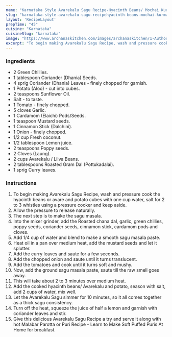 ---
name: "Karnataka Style Avarekalu Sagu Recipe-Hyacinth Beans/ Mochai Kurma"
slug: "karnataka-style-avarekalu-sagu-recipehyacinth-beans-mochai-kurma"
layout: 'RecipeLayout'
prepTime: "45"
cuisine: "Karnataka"
cuisineSlug: "karnataka"
image: "https://www.archanaskitchen.com/images/archanaskitchen/1-Author/nithya.anantham/Avarekalu_Sagu_Recipe.jpg"
excerpt: "To begin making Avarekalu Sagu Recipe, wash and pressure cook the hyacinth beans or avare and potato cubes with one cup water, salt for 2 to 3 whistles using a pressure cooker and keep aside"
---

### Ingredients

- 2 Green Chillies.
- 1 tablespoon Coriander (Dhania) Seeds.
- 4 sprig Coriander (Dhania) Leaves - finely chopped for garnish.
- 1 Potato (Aloo) - cut into cubes.
- 2 teaspoons Sunflower Oil.
- Salt - to taste.
- 1 Tomato - finely chopped.
- 5 cloves Garlic.
- 1 Cardamom (Elaichi) Pods/Seeds.
- 1 teaspoon Mustard seeds.
- 1 Cinnamon Stick (Dalchini).
- 1 Onion - finely chopped.
- 1/2 cup Fresh coconut.
- 1/2 tablespoon Lemon juice.
- 2 teaspoons Poppy seeds.
- 2 Cloves (Laung).
- 2 cups Avarekalu / Lilva Beans.
- 2 tablespoons Roasted Gram Dal (Pottukadalai).
- 1 sprig Curry leaves.

### Instructions

1. To begin making Avarekalu Sagu Recipe, wash and pressure cook the hyacinth beans or avare and potato cubes with one cup water, salt for 2 to 3 whistles using a pressure cooker and keep aside.
1. Allow the pressure to release naturally.
1. The next step is to make the sagu masala.
1. Into the mixer grinder, add the Roasted chana dal, garlic, green chillies, poppy seeds, coriander seeds, cinnamon stick, cardamom pods and cloves.
1. Add 1/4 cup of water and blend to make a smooth sagu masala paste.
1. Heat oil in a pan over medium heat, add the mustard seeds and let it splutter.
1. Add the curry leaves and saute for a few seconds.
1. Add the chopped onion and saute until it turns translucent.
1. Add the tomatoes and cook until it turns soft and mushy.
1. Now, add the ground sagu masala paste, saute till the raw smell goes away.
1. This will take about 2 to 3 minutes over medium heat.
1. Add the cooked hyacinth beans/ Avarekalu and potato, season with salt, add 2 cups of water, mix well.
1. Let the Avarekalu Sagu simmer for 10 minutes, so it all comes together as a thick sagu consistency.
1. Turn off the heat, squeeze the juice of half a lemon and garnish with coriander leaves and stir.
1. Give this delicious Avarekalu Sagu Recipe a try and serve it along with hot Malabar Parotta or Puri Recipe - Learn to Make Soft Puffed Puris At Home for breakfast.
